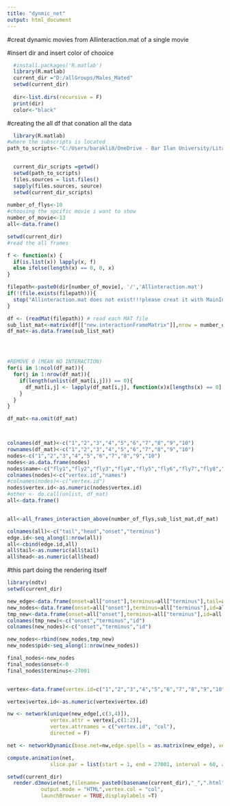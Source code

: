 ```yaml
---
title: "dynmic_net"
output: html_document
---
```



#creat dynamic movies from Allinteraction.mat of a single movie

#insert dir and insert color of chooice
```r
  #install.packages('R.matlab')
  library(R.matlab)
  current_dir ="D:/allGroups/Males_Mated"
  setwd(current_dir)
  
  dir<-list.dirs(recursive = F)
  print(dir)
  color<-"black"
```


#creating the all df that conation all the data
```r
  library(R.matlab)
#where the subscripts is located
path_to_scripts<-"C:/Users/barakli8/OneDrive - Bar Ilan University/Lital/code/interactions_network/dynamic/sub_scripts"


  current_dir_scripts =getwd()
  setwd(path_to_scripts)
  files.sources = list.files()
  sapply(files.sources, source)
  setwd(current_dir_scripts)
  
number_of_flys<-10
#choosing the spcific movie i want to show
number_of_movie<-13
all<-data.frame()

setwd(current_dir)
#read the all frames

f <- function(x) {
  if(is.list(x)) lapply(x, f)
  else ifelse(length(x) == 0, 0, x)
}

filepath<-paste0(dir[number_of_movie], '/','Allinteraction.mat')
if(!(file.exists(filepath))){
  stop("Allinteraction.mat does not exist!!!please creat it with MainInteractionAllNoAngelSub.m ")
}

df <- (readMat(filepath)) # read each MAT file
sub_list_mat<-matrix(df[["new.interactionFrameMatrix"]],nrow = number_of_flys, ncol = number_of_flys)
df_mat<-as.data.frame(sub_list_mat)




#REMOVE 0 (MEAN NO INTERACTION)
for(i in 1:ncol(df_mat)){
  for(j in 1:nrow(df_mat)){
    if(length(unlist(df_mat[i,j])) == 0){
      df_mat[i,j] <- lapply(df_mat[i,j], function(x)x[lengths(x) == 0] <- 0)
    }
  }
}

df_mat<-na.omit(df_mat)



colnames(df_mat)<-c("1","2","3","4","5","6","7","8","9","10")
rownames(df_mat)<-c("1","2","3","4","5","6","7","8","9","10")
nodes<-c("1","2","3","4","5","6","7","8","9","10")
nodes<-as.data.frame(nodes)
nodes$name<-c("fly1","fly2","fly3","fly4","fly5","fly6","fly7","fly8","fly9","fly10")
colnames(nodes)<-c("vertex.id","names")
#colnames(nodes)<-c("vertex.id")
nodes$vertex.id<-as.numeric(nodes$vertex.id)
#other <- do.call(unlist, df_mat)
all<-data.frame()


all<-all_frames_interaction_above(number_of_flys,sub_list_mat,df_mat)

colnames(all)<-c("tail","head","onset","terminus")
edge.id<-seq_along(1:nrow(all))
all<-cbind(edge.id,all)
all$tail<-as.numeric(all$tail)
all$head<-as.numeric(all$head)

```

#this part doing the rendering itself


```r
library(ndtv)
setwd(current_dir)

new_edge<-data.frame(onset=all["onset"],terminus=all["terminus"],tail=all["tail"],head=all["head"])
new_nodes<-data.frame(onset=all["onset"],terminus=all["terminus"],id=all["tail"])
tmp_new<-data.frame(onset=all["onset"],terminus=all["terminus"],id=all["head"])
colnames(tmp_new)<-c("onset","terminus","id")
colnames(new_nodes)<-c("onset","terminus","id")

new_nodes<-rbind(new_nodes,tmp_new)
new_nodes$pid<-seq_along(1:nrow(new_nodes))

final_nodes<-new_nodes
final_nodes$onset<-0
final_nodes$terminus<-27001


vertex<-data.frame(vertex.id=c("1","2","3","4","5","6","7","8","9","10"),col=c(color))

vertex$vertex.id<-as.numeric(vertex$vertex.id)

nw <- network(unique(new_edge[,c(3,4)]),
              vertex.attr = vertex[,c(1:2)],
              vertex.attrnames = c("vertex.id", "col"),
              directed = F)

net <- networkDynamic(base.net=nw,edge.spells = as.matrix(new_edge), vertex.spells = as.matrix(final_nodes))

compute.animation(net,
              slice.par = list(start = 1, end = 27001, interval = 60, aggregate.dur = 60, rule = "latest"))

setwd(current_dir)
  render.d3movie(net,filename= paste0(basename(current_dir),"_",".html"),
           output.mode = "HTML",vertex.col = "col",
           launchBrowser = TRUE,displaylabels =T)
```
